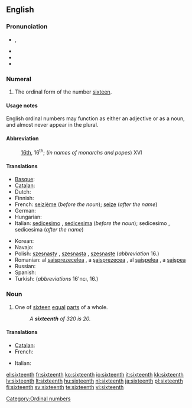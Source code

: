 ==English==
{{ordinalbox|en|15th|16th|17th|fifteenth|seventeenth|card=sixteen}}

===Pronunciation===
* {{IPA|/ˌsɪksˈtiːnθ/}}, {{SAMPA|/%sIks"ti:nT/}}
* {{audio|en-us-sixteenth.ogg|Audio (US)}}
* {{rhymes|iːnθ}}
* {{hyphenation|six|teenth}}

===Numeral===
{{infl|en|numeral}}

# {{ordinal|lang=en}} The ordinal form of the number [[sixteen]].

====Usage notes====
English ordinal numbers may function as either an adjective or as a noun, and almost never appear in the plural.

====Abbreviation====
: [[16th]], 16<sup>th</sup>; (''in names of monarchs and popes'') XVI

====Translations====
{{trans-top|the ordinal form of the number sixteen}}
* [[Basque]]: {{t|eu|hamaseigarren|xs=Basque}}
* [[Catalan]]: {{t+|ca|setzè|m}}
* Dutch: {{t+|nl|zestiende}}
* Finnish: {{t-|fi|kuudestoista}}
* French: [[seizième]] (''before the noun''); [[seize]] (''after the name'')
* German: {{t|de|sechzehnter}}
* Hungarian: {{t+|hu|tizenhatodik}}
* Italian: [[sedicesimo]] {{m}}, [[sedicesima]] {{f}} (''before the noun''); sedicesimo {{m}}, sedicesima {{f}} (''after the name'')
{{trans-mid}}
* Korean: {{t|ko|열여섯째|tr=yeoleoseosjjae|sc=Kore}}
* Navajo: {{tø|nv|hastąątsʼáadah góneʼ}}
* Polish: [[szesnasty]] {{m}}, [[szesnasta]] {{f}}, [[szesnaste]] {{n}} (''abbreviation'' 16.)
* Romanian: al [[şaisprezecelea]] {{m}}, a [[şaisprezecea]] {{f}}, al [[şaişpelea]] {{italbrac|m, informal}}, a [[şaişpea]] {{italbrac|f, informal}}
* Russian: {{t|ru|шестнадцатый|tr=šesnádcatyj}}
* Spanish: {{t-|es|decimosexto}}
* Turkish: {{t|tr|on altıncı}} (''abbreviations'' 16'ncı, 16.)
{{trans-bottom}}

===Noun===
{{en-noun}}

# {{fractional|lang=en}} One of [[sixteen]] [[equal]] [[part]]s of a whole.
#: ''A '''sixteenth''' of 320 is 20.''

====Translations====
{{trans-top|one of sixteen equal parts of a whole}}
* [[Catalan]]: {{t+|ca|setzè|m}}
* French: {{t+|fr|seizième|m}}
{{trans-mid}}
* Italian: {{t+|it|sedicesimo|m}}
{{trans-bottom}}

[[Category:Ordinal numbers]]

[[el:sixteenth]]
[[fr:sixteenth]]
[[ko:sixteenth]]
[[io:sixteenth]]
[[it:sixteenth]]
[[kk:sixteenth]]
[[lv:sixteenth]]
[[lt:sixteenth]]
[[hu:sixteenth]]
[[nl:sixteenth]]
[[ja:sixteenth]]
[[pl:sixteenth]]
[[fi:sixteenth]]
[[sv:sixteenth]]
[[te:sixteenth]]
[[vi:sixteenth]]